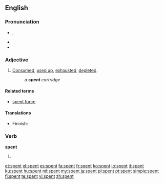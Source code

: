 ==English==

{{rank|marriage|religious|allow|875|spent|soldiers|speech|fast}}

===Pronunciation===
* {{IPA|/ˈspɛnt/}}, {{SAMPA|/"spEnt/}}
* {{audio|en-us-spent.ogg|Audio (US)}}
* {{rhymes|ɛnt}}

===Adjective===
{{en-adj|-}}

# [[consumed|Consumed]], [[used up]], [[exhaust]]ed, [[deplete]]d.
#: ''a '''spent''' cartridge''

====Related terms====
* [[spent force]]

====Translations====
* Finnish: {{t-|fi|käytetty}}

===Verb===
'''spent'''

# {{past of|spend}}

[[et:spent]]
[[el:spent]]
[[es:spent]]
[[fa:spent]]
[[fr:spent]]
[[ko:spent]]
[[io:spent]]
[[it:spent]]
[[ku:spent]]
[[hu:spent]]
[[ml:spent]]
[[my:spent]]
[[ja:spent]]
[[pl:spent]]
[[pt:spent]]
[[simple:spent]]
[[fi:spent]]
[[te:spent]]
[[vi:spent]]
[[zh:spent]]
